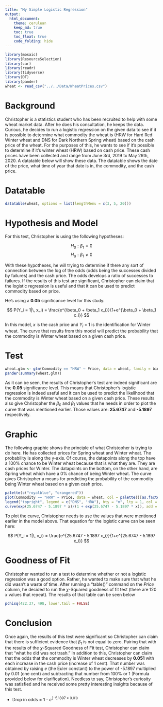 ```yaml
---
title: "My Simple Logistic Regression"
output: 
  html_document:
    theme: cerulean
    keep_md: true
    toc: true
    toc_float: true
    code_folding: hide
---
```


<!-- Find some data of interest to you that can be analyzed with a logistic regression. Complete your Logistic Regression Analysis using this file. 

Hint, run the command 

> data() 

in your Console to see available datasets in R that you could use for this Analysis. You are also welcome to collect data yourself, or find other available datasets online for this Analysis. Just be careful to not use anyone else's "analysis" for this Analysis. Also, no conducting surveys unless you have IRB approval to do so. -->

```r
library(mosaic)
library(ResourceSelection) 
library(car)
library(readr)
library(tidyverse)
library(DT)
library(pander)
wheat <- read_csv("../../Data/WheatPrices.csv")
```


# Background

Christopher is a statistics student who has been recruited to help with some wheat market data. After he does his consultation, he keeps the data. Curious, he decides to run a logistic regression on the given data to see if it is possible to determine what commodity the wheat is (HRW for Hard Red Winter wheat and DNS for Dark Northern Spring wheat) based on the cash price of the wheat. For the purposes of this, he wants to see if it's possible to determine if it's winter wheat (HRW) based on cash price. These cash prices have been collected and range from June 3rd, 2019 to May 29th, 2020. A datatable below will show these data. The datatable shows the date of the price, what time of year that date is in, the commodity, and the cash price.



# Datatable

```r
datatable(wheat, options = list(lengthMenu = c(3, 5, 20)))
```



# Hypothesis and Model

For this test, Christopher is using the following hypotheses:

$$
H_0: \beta_1 = 0
$$
$$
H_a: \beta_1 \neq 0
$$


With these hypotheses, he will trying to determine if there any sort of connection between the log of the odds (odds being the successes divided by failures) and the cash price. The odds develops a ratio of successes to failures. If the results of this test are significant, Christopher can claim that the logistic regression is useful and that it can be used to predict commodity based on price.  

He's using a **0.05** significance level for this study.

$$
  P(Y_i = 1|\, x_i) = \frac{e^{\beta_0 + \beta_1 x_i}}{1+e^{\beta_0 + \beta_1 x_i}}
$$

In this model, $x$ is the cash price and $Y_i$ = 1 is the identification for Winter wheat. The curve that results from this model will predict the probability that the commodity is Winter wheat based on a given cash price. 



# Test
```r
wheat.glm <- glm(Commodity == "HRW" ~ Price, data = wheat, family = binomial)
pander(summary(wheat.glm))
```

As it can be seen, the results of Christopher's test are indeed significant are the **0.05** significance level. This means that Christopher's logistic regression is indeed useful and it can be used to predict the likelihood that the commodity is Winter wheat based on a given cash price. These results also give Christopher the $\beta_0$ and $\beta_1$ values that he needs in order to plot the curve that was mentioned earlier. Those values are: **25.6747** and **-5.1897** respectively.



# Graphic

The following graphic shows the principle of what Christopher is trying to do here. He has collected prices for Spring wheat and Winter wheat. The probability is along the y-axis. Of course, the datapoints along the top have a 100% chance to be Winter wheat because that is what they are. They are cash prices for Winter. The datapoints on the bottom, on the other hand, are Spring wheat which have a 0% chance of being Winter wheat. The curve gives Christopher a means for predicting the probability of the commodity being Winter wheat based on a given cash price. 


```r
palette(c("royalblue", "orangered"))
plot(Commodity == "HRW" ~ Price, data = wheat, col = palette()[as.factor(Commodity)], pch = 16, xlab = "Cash Price of Wheat", ylab = "Probability of commodity being Winter Wheat", main = "Predicting Commodity based on Cash Price")
legend("topright", legend = c("DNS", "HRW"), bty = "n", lty = 1, col = palette())
curve(exp(25.6747 - 5.1897 * x)/(1 + exp(25.6747 - 5.1897 * x)), add = TRUE)
```

To plot the curve, Christopher needs to use the values that were mentioned earlier in the model above. That equation for the logistic curve can be seen here:

$$
  P(Y_i = 1|\, x_i) = \frac{e^{25.6747 - 5.1897 x_i}}{1+e^{25.6747 - 5.1897 x_i}}
$$

# Goodness of Fit

Christopher wanted to run a test to determine whether or not a logistic regression was a good option. Rather, he wanted to make sure that what he did wasn't a waste of time. After running a "table()" command on the *Price* column, he decided to run the $\chi$-Squared goodness of fit test (there are 120 $x$ values that repeat). The results of that table can be seen below


```r
pchisq(422.37, 498, lower.tail = FALSE)
```



# Conclusion 

Once again, the results of this test were significant so Christopher can claim that there is sufficient evidence that $\beta_1$ is not equal to zero. Pairing that with the results of the $\chi$-Squared Goodness of Fit test, Christopher can claim that "what he did was not trash." In addition to this, Christopher can claim that the odds that the commodity is Winter wheat decreases by **0.051** with each increase in the cash price (increase of 1 cent). That number was obtained by raising $e$ (the Euler constant) to the power of -5.1897 multiplied by 0.01 (one cent) and subtracting that number from 100% or 1 (Formula provided below for clarification). Needless to say, Christopher's curiosity was satisfied and he received some pretty interesting insights because of this test.

* Drop in odds = 1 - $e^{(-5.1897*0.01)}$